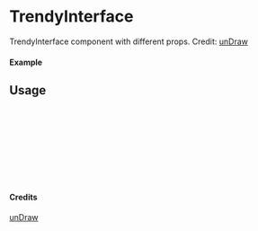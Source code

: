 
<Meta of={TrendyInterface} title="unDraw/TrendyInterface" />

# TrendyInterface

TrendyInterface component with different props.
Credit: [unDraw](https://undraw.co/illustrations)

#### Example

<Canvas of={TrendyInterface.Primary} />

## Usage

```ts
import { TrendyInterface } from "yadl-ui";

const Example = () => {
  return (
      <TrendyInterface />
  );
};

export default Example;
```

#### Credits
[unDraw](https://undraw.co/illustrations)
